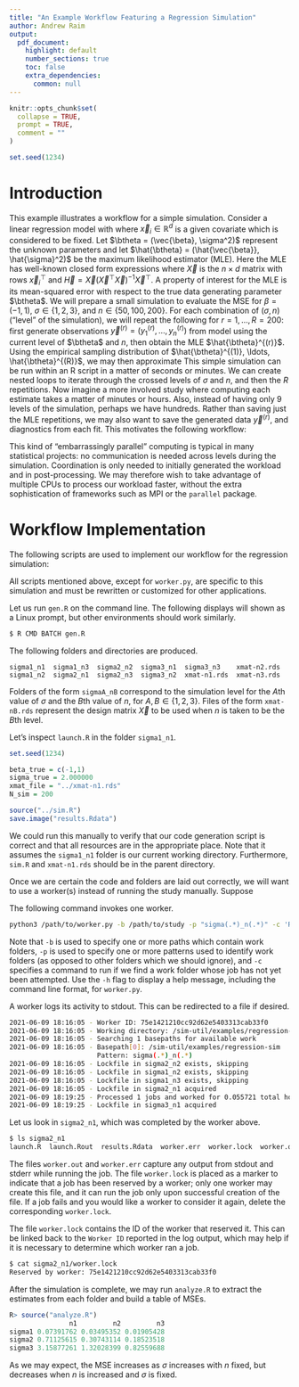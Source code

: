 ```yaml
---
title: "An Example Workflow Featuring a Regression Simulation"
author: Andrew Raim
output: 
  pdf_document:
    highlight: default
    number_sections: true
    toc: false
    extra_dependencies:
      common: null
---
```


```r
knitr::opts_chunk$set(
  collapse = TRUE,
  prompt = TRUE,
  comment = ""
)
```

```r
set.seed(1234)
```

# Introduction
\label{sec:intro}

This example illustrates a workflow for a simple simulation. Consider a linear regression model with
<!-- -->
\begin{align}
y_i = \vec{x}_i^\top \vec{\beta} + \epsilon_i, \quad
\epsilon_i \iid \text{N}(0, \sigma^2), \quad
i = 1, \ldots, n,
\label{eqn:reg-model}
\end{align}
<!-- -->
where $\vec{x}_i \in \mathbb{R}^d$ is a given covariate which is considered to be fixed. Let $\btheta = (\vec{\beta}, \sigma^2)$ represent the unknown parameters and let $\hat{\btheta} = (\hat{\vec{\beta}}, \hat{\sigma}^2)$ be the maximum likelihood estimator (MLE). Here the MLE has well-known closed form expressions
<!-- -->
\begin{align*}
\hat{\vec{\beta}} = (\vec{X}^\top \vec{X})^{-1} \vec{X}^\top \vec{y}, \quad
\hat{\sigma}^2 = \frac{1}{n} \vec{y}^\top (\vec{I} - \vec{H}) \vec{y},
\end{align*}
<!-- -->
where $\vec{X}$ is the $n \times d$ matrix with rows $\vec{x}_i^\top$ and $\vec{H} = \vec{X} (\vec{X}^\top \vec{X})^{-1} \vec{X}^\top$. A property of interest for the MLE is its mean-squared error
<!-- -->
\begin{align*}
\text{MSE}(\hat{\btheta}, \btheta) = \E\left[ \lVert \hat{\btheta} - \btheta \rVert^2 \right]
\end{align*}
<!-- -->
with respect to the true data generating parameter $\btheta$. We will prepare a small simulation to evaluate the MSE for $\beta = (-1, 1)$, $\sigma \in \{1, 2, 3\}$, and $n \in \{ 50, 100, 200 \}$. For each combination of $(\sigma, n)$ ("level" of the simulation), we will repeat the following for $r = 1, \ldots, R = 200$: first generate observations $\vec{y}^{(r)} = (y_1^{(r)}, \ldots, y_n^{(r)})$ from model \eqref{eqn:reg-model} using the current level of $\btheta$ and $n$, then obtain the MLE $\hat{\btheta}^{(r)}$. Using the empirical sampling distribution of $\hat{\btheta}^{(1)}, \ldots, \hat{\btheta}^{(R)}$, we may then approximate
<!-- -->
\begin{align*}
\text{MSE}(\hat{\btheta}, \btheta) \approx \frac{1}{R} \sum_{r=1}^R \lVert \hat{\btheta}^{(r)} - \btheta \rVert^2
\end{align*}
<!-- -->
This simple simulation can be run within an R script in a matter of seconds or minutes. We can create nested loops to iterate through the crossed levels of $\sigma$ and $n$, and then the $R$ repetitions. Now imagine a more involved study where computing each estimate takes a matter of minutes or hours. Also, instead of having only 9 levels of the simulation, perhaps we have hundreds. Rather than saving just the MLE repetitions, we may also want to save the generated data $\vec{y}^{(r)}$, and diagnostics from each fit. This motivates the following workflow:
<!-- -->
\begin{itemize}
\item Each level of the simulation will be placed into its own dedicated folder with a launcher script. Any log files and output from the level will be saved here as well.
\item The folders and launcher scripts will be generated by a script that we write.
\item We will utilize one or more "workers", whose job is to search the folders for available work. A folder is reserved and has its launcher executed by at most one worker.
\item If a level fails, or if we wish to investigate its result, we can manually enter the folder and run the launcher or load the results.
\item We will write a script to extract results from the folders and produce the desired results.
\end{itemize}
<!-- -->

This kind of "embarrassingly parallel" computing is typical in many statistical projects: no communication is needed across levels during the simulation. Coordination is only needed to initially generated the workload and in post-processing. We may therefore wish to take advantage of multiple CPUs to process our workload faster, without the extra sophistication of frameworks such as MPI or the `parallel` package.

# Workflow Implementation
\label{sec:workflow}

The following scripts are used to implement our workflow for the regression simulation:
<!-- -->
\begin{itemize}
\item `gen.R` generates the folder structure and creates a `launch.R` script in  each folder.
\item `util.R` contains several utility functions used by other scripts.
\item `sim.R` contains the main logic to run each level of the simulation. The program sleeps for a few moments after each repetition to give the feeling of a more computationally demanding simulation.
\item `launch.R` is responsible for setting variables specific to the simulation level and running `sim.R`.
\item `worker.py` is a Python script that seeks simulation levels which have yet been run and attempts to run them.
\item `analyze.R` handles post-processing after the simulation is completed. A table of MSEs is presented as the final result.
\end{itemize}
<!-- -->

All scripts mentioned above, except for `worker.py`, are specific to this simulation and must be rewritten or customized for other applications.

Let us run `gen.R` on the command line. The following displays will shown as a Linux prompt, but other environments should work similarly.

```bash
$ R CMD BATCH gen.R
```

The following folders and directories are produced.

```
sigma1_n1  sigma1_n3  sigma2_n2  sigma3_n1  sigma3_n3    xmat-n2.rds
sigma1_n2  sigma2_n1  sigma2_n3  sigma3_n2  xmat-n1.rds  xmat-n3.rds
```

Folders of the form `sigmaA_nB` correspond to the simulation level for the $A$th value of $\sigma$ and the $B$th value of $n$, for $A,B \in \{ 1, 2, 3 \}$. Files of the form `xmat-nB.rds` represent the design matrix $\vec{X}$ to be used when $n$ is taken to be the $B$th level.

Let's inspect `launch.R` in the folder `sigma1_n1`.

```r
set.seed(1234)

beta_true = c(-1,1)
sigma_true = 2.000000
xmat_file = "../xmat-n1.rds"
N_sim = 200

source("../sim.R")
save.image("results.Rdata")
```

We could run this manually to verify that our code generation script is correct and that all resources are in the appropriate place. Note that it assumes the `sigma1_n1` folder is our current working directory. Furthermore, `sim.R` and `xmat-n1.rds` should be in the parent directory.

Once we are certain the code and folders are laid out correctly, we will want to use a worker(s) instead of running the study manually. Suppose
<!-- -->
\begin{itemize}
\item The script `worker.py` is located at `/path/to/worker.py`.
\item The path to our generated simulation folders is located at `/path/to/study`.
\end{itemize}
<!-- -->
The following command invokes one worker.

```bash
python3 /path/to/worker.py -b /path/to/study -p "sigma(.*)_n(.*)" -c 'R CMD BATCH launch.R'
```

Note that `-b` is used to specify one or more paths which contain work folders, `-p` is used to specify one or more patterns used to identify work folders (as opposed to other folders which we should ignore), and `-c` specifies a command to run if we find a work folder whose job has not yet been attempted. Use the `-h` flag to display a help message, including the command line format, for `worker.py`.

A worker logs its activity to stdout. This can be redirected to a file if desired.

```bash
2021-06-09 18:16:05 - Worker ID: 75e1421210cc92d62e5403313cab33f0
2021-06-09 18:16:05 - Working directory: /sim-util/examples/regression-sim
2021-06-09 18:16:05 - Searching 1 basepaths for available work
2021-06-09 18:16:05 - Basepath[0]: /sim-util/examples/regression-sim  
                      Pattern: sigma(.*)_n(.*)
2021-06-09 18:16:05 - Lockfile in sigma2_n2 exists, skipping
2021-06-09 18:16:05 - Lockfile in sigma1_n2 exists, skipping
2021-06-09 18:16:05 - Lockfile in sigma1_n3 exists, skipping
2021-06-09 18:16:05 - Lockfile in sigma2_n1 acquired
2021-06-09 18:19:25 - Processed 1 jobs and worked for 0.055721 total hours so far
2021-06-09 18:19:25 - Lockfile in sigma3_n1 acquired
```

Let us look in `sigma2_n1`, which was completed by the worker above.

```bash
$ ls sigma2_n1
launch.R  launch.Rout  results.Rdata  worker.err  worker.lock  worker.out
```

The files `worker.out` and `worker.err` capture any output from stdout and stderr while running the job. The file `worker.lock` is placed as a marker to indicate that a job has been reserved by a worker; only one worker may create this file, and it can run the job only upon successful creation of the file. If a job fails and you would like a worker to consider it again, delete the corresponding `worker.lock`.

The file `worker.lock` contains the ID of the worker that reserved it. This can be linked back to the `Worker ID` reported in the log output, which may help if it is necessary to determine which worker ran a job.

```bash
$ cat sigma2_n1/worker.lock
Reserved by worker: 75e1421210cc92d62e5403313cab33f0
```

After the simulation is complete, we may run `analyze.R` to extract the estimates from each folder and build a table of MSEs.

```r
R> source("analyze.R")
               n1         n2         n3
sigma1 0.07391762 0.03495352 0.01905428
sigma2 0.71125615 0.30743114 0.18523518
sigma3 3.15877261 1.32028399 0.82559688
```

As we may expect, the MSE increases as $\sigma$ increases with $n$ fixed, but decreases when $n$ is increased and $\sigma$ is fixed.
